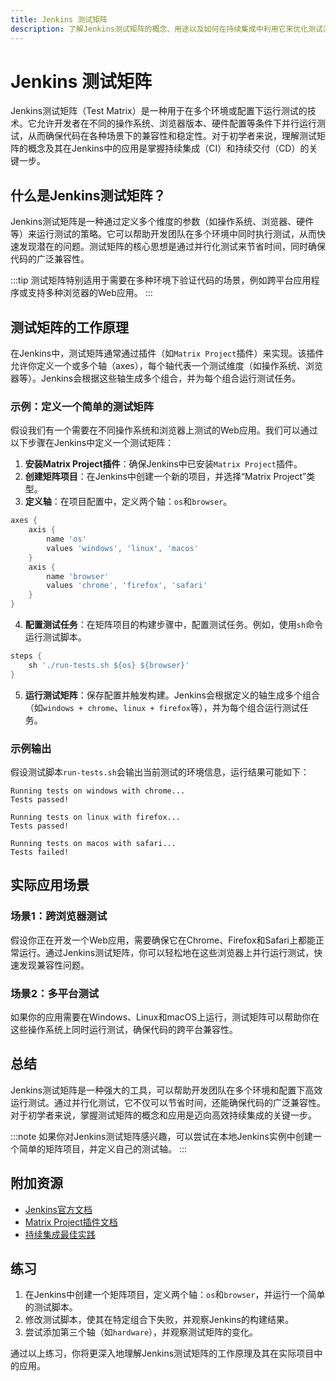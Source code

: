 ```yaml
---
title: Jenkins 测试矩阵
description: 了解Jenkins测试矩阵的概念、用途以及如何在持续集成中利用它来优化测试流程。
---
```


# Jenkins 测试矩阵

Jenkins测试矩阵（Test Matrix）是一种用于在多个环境或配置下运行测试的技术。它允许开发者在不同的操作系统、浏览器版本、硬件配置等条件下并行运行测试，从而确保代码在各种场景下的兼容性和稳定性。对于初学者来说，理解测试矩阵的概念及其在Jenkins中的应用是掌握持续集成（CI）和持续交付（CD）的关键一步。

## 什么是Jenkins测试矩阵？

Jenkins测试矩阵是一种通过定义多个维度的参数（如操作系统、浏览器、硬件等）来运行测试的策略。它可以帮助开发团队在多个环境中同时执行测试，从而快速发现潜在的问题。测试矩阵的核心思想是通过并行化测试来节省时间，同时确保代码的广泛兼容性。

:::tip
测试矩阵特别适用于需要在多种环境下验证代码的场景，例如跨平台应用程序或支持多种浏览器的Web应用。
:::

## 测试矩阵的工作原理

在Jenkins中，测试矩阵通常通过插件（如`Matrix Project`插件）来实现。该插件允许你定义一个或多个轴（axes），每个轴代表一个测试维度（如操作系统、浏览器等）。Jenkins会根据这些轴生成多个组合，并为每个组合运行测试任务。

### 示例：定义一个简单的测试矩阵

假设我们有一个需要在不同操作系统和浏览器上测试的Web应用。我们可以通过以下步骤在Jenkins中定义一个测试矩阵：

1. **安装Matrix Project插件**：确保Jenkins中已安装`Matrix Project`插件。
2. **创建矩阵项目**：在Jenkins中创建一个新的项目，并选择“Matrix Project”类型。
3. **定义轴**：在项目配置中，定义两个轴：`os`和`browser`。

```groovy
axes {
    axis {
        name 'os'
        values 'windows', 'linux', 'macos'
    }
    axis {
        name 'browser'
        values 'chrome', 'firefox', 'safari'
    }
}
```

4. **配置测试任务**：在矩阵项目的构建步骤中，配置测试任务。例如，使用`sh`命令运行测试脚本。

```groovy
steps {
    sh './run-tests.sh ${os} ${browser}'
}
```

5. **运行测试矩阵**：保存配置并触发构建。Jenkins会根据定义的轴生成多个组合（如`windows + chrome`、`linux + firefox`等），并为每个组合运行测试任务。

### 示例输出

假设测试脚本`run-tests.sh`会输出当前测试的环境信息，运行结果可能如下：

```plaintext
Running tests on windows with chrome...
Tests passed!

Running tests on linux with firefox...
Tests passed!

Running tests on macos with safari...
Tests failed!
```

## 实际应用场景

### 场景1：跨浏览器测试

假设你正在开发一个Web应用，需要确保它在Chrome、Firefox和Safari上都能正常运行。通过Jenkins测试矩阵，你可以轻松地在这些浏览器上并行运行测试，快速发现兼容性问题。

### 场景2：多平台测试

如果你的应用需要在Windows、Linux和macOS上运行，测试矩阵可以帮助你在这些操作系统上同时运行测试，确保代码的跨平台兼容性。

## 总结

Jenkins测试矩阵是一种强大的工具，可以帮助开发团队在多个环境和配置下高效运行测试。通过并行化测试，它不仅可以节省时间，还能确保代码的广泛兼容性。对于初学者来说，掌握测试矩阵的概念和应用是迈向高效持续集成的关键一步。

:::note
如果你对Jenkins测试矩阵感兴趣，可以尝试在本地Jenkins实例中创建一个简单的矩阵项目，并定义自己的测试轴。
:::

## 附加资源

- [Jenkins官方文档](https://www.jenkins.io/doc/)
- [Matrix Project插件文档](https://plugins.jenkins.io/matrix-project/)
- [持续集成最佳实践](https://martinfowler.com/articles/continuousIntegration.html)

## 练习

1. 在Jenkins中创建一个矩阵项目，定义两个轴：`os`和`browser`，并运行一个简单的测试脚本。
2. 修改测试脚本，使其在特定组合下失败，并观察Jenkins的构建结果。
3. 尝试添加第三个轴（如`hardware`），并观察测试矩阵的变化。

通过以上练习，你将更深入地理解Jenkins测试矩阵的工作原理及其在实际项目中的应用。
